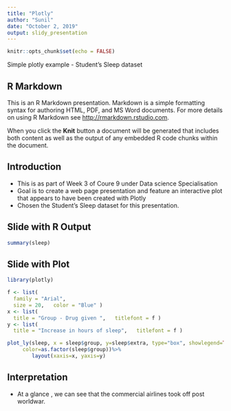 ---
title: "Plotly"
author: "Sunil"
date: "October 2, 2019"
output: slidy_presentation
---

```{r setup, include=FALSE}
knitr::opts_chunk$set(echo = FALSE)
```

Simple plotly example - Student's Sleep  dataset

## R Markdown

This is an R Markdown presentation. Markdown is a simple formatting syntax for authoring HTML, PDF, and MS Word documents. For more details on using R Markdown see <http://rmarkdown.rstudio.com>.

When you click the **Knit** button a document will be generated that includes both content as well as the output of any embedded R code chunks within the document.

## Introduction

- This is as part of Week 3 of Coure 9 under Data science Specialisation
- Goal is to create a web page  presentation and feature an interactive plot that appears to have been created with Plotly
- Chosen the Student's Sleep dataset for this presentation.

## Slide with R Output

```{r sleep, echo = TRUE}
summary(sleep)
```

## Slide with Plot

```{r plot ,include=FALSE}
library(plotly)

f <- list(
  family = "Arial",
  size = 20,   color = "Blue" )
x <- list(
  title = "Group - Drug given ",   titlefont = f )
y <- list(
  title = "Increase in hours of sleep",   titlefont = f )
```

```{r plotly,warning=FALSE}
plot_ly(sleep, x = sleep$group, y=sleep$extra, type="box", showlegend=TRUE, 
     color=as.factor(sleep$group))%>%   
        layout(xaxis=x, yaxis=y)


```

## Interpretation
 - At a glance , we can see that the commercial airlines took off post worldwar.
 
 